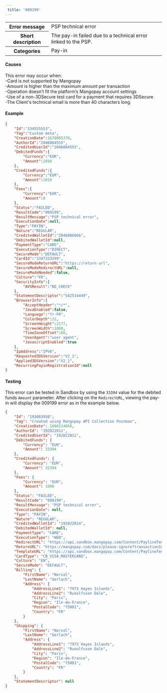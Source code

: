 ---  
 title: '009199'  
---  
  
<table>
    <tbody>
        <tr>
            <th><strong>Error message</strong></th>
            <td>PSP technical error</td>
        </tr>
        <tr>
            <th><strong>Short description</strong></th>
            <td>The pay-in failed due to a technical error linked to the PSP.</td>
        </tr>
        <tr>
            <th><strong>Categories</strong></th>
            <td>  
<div class="label">Pay-in</div>
</td>
        </tr>
    </tbody>
</table>  

#### Causes  

This error may occur when:  
-Card is not supported by Mangopay  
-Amount is higher than the maximum amount per transaction  
-Operation doesn’t fit the platform’s Mangopay account settings  
-Use of a non-3DSecure test card for a payment that requires 3DSecure  
-The Client's technical email is more than 40 characters long.  

#### Example  
```json API Response
{
    "Id":"334555553",
    "Tag":"Custom meta",
    "CreationDate":1678085370,
    "AuthorId":"2046884555",
    "CreditedUserId":"2046884555",
    "DebitedFunds":{
        "Currency":"EUR",
        "Amount":2010
    },
    "CreditedFunds":{
        "Currency":"EUR",
        "Amount":2010
    },
    "Fees":{
        "Currency":"EUR",
        "Amount":0
    },
    "Status":"FAILED",
    "ResultCode":"009199",
    "ResultMessage":"PSP technical error",
    "ExecutionDate":null,
    "Type":"PAYIN",
    "Nature":"REGULAR",
    "CreditedWalletId":"2046886666",
    "DebitedWalletId":null,
    "PaymentType":"CARD",
    "ExecutionType":"DIRECT",
    "SecureMode":"DEFAULT",
    "CardId":"3347333299",
    "SecureModeReturnURL":"https://return url",
    "SecureModeRedirectURL":null,
    "SecureModeNeeded":false,
    "Culture":"FR",
    "SecurityInfo":{
        "AVSResult":"NO_CHECK"
    },
    "StatementDescriptor":"542514449",
    "BrowserInfo":{
        "AcceptHeader":"*/*",
        "JavaEnabled":false,
        "Language":"fr-FR",
        "ColorDepth":32,
        "ScreenHeight":2177,
        "ScreenWidth":1080,
        "TimeZoneOffset":60,
        "UserAgent":"user agent",
        "JavascriptEnabled":true
    },
    "IpAddress":"IPV6",
    "Requested3DSVersion":"V2_1",
    "Applied3DSVersion":"V2_1",
    "RecurringPayinRegistrationId":null
}
```  

#### Testing  

This error can be tested in Sandbox by using the `33394` value for the debited funds `Amount` parameter. After clicking on the `RedirectURL`, viewing the pay-in will display the 009199 error as in the example below.  
```json API response
{
    "Id": "193083958",
    "Tag": "Created using Mangopay API Collection Postman",
    "CreationDate": 1686214068,
    "AuthorId": "192822811",
    "CreditedUserId": "192822811",
    "DebitedFunds": {
        "Currency": "EUR",
        "Amount": 33394
    },
    "CreditedFunds": {
        "Currency": "EUR",
        "Amount": 32394
    },
    "Fees": {
        "Currency": "EUR",
        "Amount": 1000
    },
    "Status": "FAILED",
    "ResultCode": "009199",
    "ResultMessage": "PSP technical error",
    "ExecutionDate": null,
    "Type": "PAYIN",
    "Nature": "REGULAR",
    "CreditedWalletId": "192822814",
    "DebitedWalletId": null,
    "PaymentType": "CARD",
    "ExecutionType": "WEB",
    "RedirectURL": "https://api.sandbox.mangopay.com/Content/PaylineTemplateWidget?rp=9e1a7f4a393743808403412017f486da&transactionId=193083958&token=1XFzi05OPIWB9tmvd3221686214069109",
    "ReturnURL": "https://mangopay.com/docs/please-ignore?transactionId=193083958",
    "TemplateURL": "https://api.sandbox.mangopay.com/Content/PaylineTemplateWidget?rp=9e1a7f4a393743808403412017f486da&transactionId=193083958",
    "CardType": "CB_VISA_MASTERCARD",
    "Culture": "EN",
    "SecureMode": "DEFAULT",
    "Billing": {
        "FirstName": "Norval",
        "LastName": "Gerlach",
        "Address": {
            "AddressLine1": "7973 Hayes Islands",
            "AddressLine2": "Runolfsson Dale",
            "City": "Paris",
            "Region": "Ile-de-France",
            "PostalCode": "75001",
            "Country": "FR"
        }
    },
    "Shipping": {
        "FirstName": "Norval",
        "LastName": "Gerlach",
        "Address": {
            "AddressLine1": "7973 Hayes Islands",
            "AddressLine2": "Runolfsson Dale",
            "City": "Paris",
            "Region": "Ile-de-France",
            "PostalCode": "75001",
            "Country": "FR"
        }
    },
    "StatementDescriptor": null
}
```